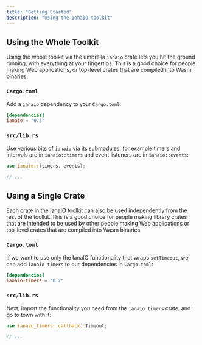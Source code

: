 ```yaml
---
title: "Getting Started"
description: "Using the IanaIO toolkit"
---
```


## Using the Whole Toolkit

Using the whole toolkit via the umbrella `ianaio` crate lets you hit the ground
running, with everything at your fingertips. This is a good choice for people
making Web applications, or top-level crates that are compiled into Wasm
binaries.

### `Cargo.toml`

Add a `ianaio` dependency to your `Cargo.toml`:

```toml
[dependencies]
ianaio = "0.3"
```

### `src/lib.rs`

Use various bits of `ianaio` via its submodules, for example timers and intervals
are in `ianaio::timers` and event listeners are in `ianaio::events`:

```rust
use ianaio::{timers, events};

// ...
```

## Using a Single Crate

Each crate in the IanaIO toolkit can also be used independently from the rest of
the toolkit. This is a good choice for people making library crates that are
intended to be used by other people making Web applications or top-level crates
that are compiled into Wasm binaries.

### `Cargo.toml`

If we want to use only the IanaIO functionality that wraps `setTimeout`, we can
add `ianaio-timers` to our dependencies in `Cargo.toml`:

```toml
[dependencies]
ianaio-timers = "0.2"
```

### `src/lib.rs`

Next, import the functionality you need from the `ianaio_timers` crate, and go to
town with it:

```rust
use ianaio_timers::callback::Timeout;

// ...
```
